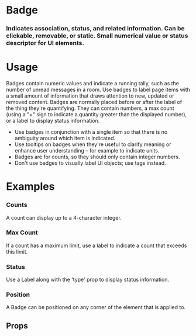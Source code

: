 
<Meta title="Atoms|Badge" component={Badge} />

# Badge

### Indicates association, status, and related information. Can be clickable, removable, or static. Small numerical value or status descriptor for UI elements.

<Preview withToolbar>
  <Story name="Standard">
    <Grid columns="4">
      <Card>
        <CardSection>
          <Badge label="1" />
          <Text text="Badge" />
        </CardSection>
      </Card>
    </Grid>
  </Story>
</Preview>

# Usage

Badges contain numeric values and indicate a running tally, such as the number of unread messages in a room. Use badges to label page items with a small amount of information that draws attention to new, updated or removed content. Badges are normally placed before or after the label of the thing they're quantifying. They can contain numbers, a max count (using a "+" sign to indicate a quantity greater than the displayed number), or a label to display status information.

- Use badges in conjunction with a single item so that there is no ambiguity around which item is indicated.
- Use tooltips on badges when they're useful to clarify meaning or enhance user understanding – for example to indicate units.
- Badges are for counts, so they should only contain integer numbers.
- Don't use badges to visually label UI objects; use tags instead.

# Examples

### Counts

A count can display up to a 4-character integer.

<Preview>
  <Story name="Counts">
    <Grid columns="4">
      <Card>
        <CardSection>
          <Badge label="1" />
          <Text text="1-Digit" />
        </CardSection>
      </Card>
      <Card>
        <CardSection>
          <Badge label="21" />
          <Text text="2-Digit" />
        </CardSection>
      </Card>
      <Card>
        <CardSection>
          <Badge label="321" />
          <Text text="3-Digit" />
        </CardSection>
      </Card>
      <Card>
        <CardSection>
          <Badge label="4321" />
          <Text text="4-Digit" />
        </CardSection>
      </Card>
    </Grid>
  </Story>
</Preview>

### Max Count

If a count has a maximum limit, use a label to indicate a count that exceeds this limit.

<Preview>
  <Story name="Max Count">
    <Grid columns="4">
      <Card>
        <CardSection>
          <Badge label="9+" />
          <Text text="Max 10" />
        </CardSection>
      </Card>
      <Card>
        <CardSection>
          <Badge label="99+" />
          <Text text="Max 100" />
        </CardSection>
      </Card>
      <Card>
        <CardSection>
          <Badge label="999+" />
          <Text text="Max 1000" />
        </CardSection>
      </Card>
      <Card>
        <CardSection>
          <Badge label="9999+" />
          <Text text="Max 10k" />
        </CardSection>
      </Card>
    </Grid>
  </Story>
</Preview>

### Status

Use a Label along with the 'type' prop to display status information.

<Preview>
  <Story name="Status">
    <Grid columns="4">
      <Card>
        <CardSection>
          <Badge label="Info" type="info" />
          <Text text="Info" />
        </CardSection>
      </Card>
      <Card>
        <CardSection>
          <Badge label="Success" type="success" />
          <Text text="Success" />
        </CardSection>
      </Card>
      <Card>
        <CardSection>
          <Badge label="Warning" type="warning" />
          <Text text="Warning" />
        </CardSection>
      </Card>
      <Card>
        <CardSection>
          <Badge label="Alert" type="alert" />
          <Text text="Alert" />
        </CardSection>
      </Card>
    </Grid>
  </Story>
</Preview>

### Position

A Badge can be positioned on any corner of the element that is applied to.

<Preview>
  <Story name="Position">
    <Grid columns="4">
      <Card>
        <CardSection>
          <Badge label="1" position="topLeft" />
          <Text text="Top-Left" />
        </CardSection>
      </Card>
      <Card>
        <CardSection>
          <Badge label="1" position="bottomLeft" />
          <Text text="Bottom-Left" />
        </CardSection>
      </Card>
      <Card>
        <CardSection>
          <Badge label="1" position="topRight" />
          <Text text="Top-Right" />
        </CardSection>
      </Card>
      <Card>
        <CardSection>
          <Badge label="1" position="bottomRight" />
          <Text text="Bottom-Right" />
        </CardSection>
      </Card>
    </Grid>
  </Story>
</Preview>

## Props

<Props of={Badge} />

